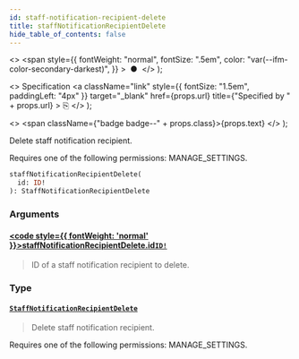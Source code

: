 ```yaml
---
id: staff-notification-recipient-delete
title: staffNotificationRecipientDelete
hide_table_of_contents: false
---
```


  <>
    <span
      style={{
        fontWeight: "normal",
        fontSize: ".5em",
        color: "var(--ifm-color-secondary-darkest)",
      }}
    >
      &nbsp;●&nbsp;
    </span>
  </>
);

  <>
    Specification
    <a
      className="link"
      style={{ fontSize: "1.5em", paddingLeft: "4px" }}
      target="\_blank"
      href={props.url}
      title={"Specified by " + props.url}
    >
      ⎘
    </a>
  </>
);

  <>
    <span className={"badge badge--" + props.class}>{props.text}</span>
  </>
);

Delete staff notification recipient.

Requires one of the following permissions: MANAGE_SETTINGS.

```graphql
staffNotificationRecipientDelete(
  id: ID!
): StaffNotificationRecipientDelete
```

### Arguments

#### [<code style={{ fontWeight: 'normal' }}>staffNotificationRecipientDelete.<b>id</b></code>](#)<Bullet />[`ID!`](../../../api-reference/miscellaneous/scalars/id) <Badge class="secondary" text="non-null"/> <Badge class="secondary" text="scalar"/> <Badge class="secondary" text="miscellaneous"/>

> ID of a staff notification recipient to delete.

### Type

#### [`StaffNotificationRecipientDelete`](../../../api-reference/users/objects/staff-notification-recipient-delete) <Badge class="secondary" text="object"/> <Badge class="secondary" text="users"/>

> Delete staff notification recipient.

Requires one of the following permissions: MANAGE_SETTINGS.

>
